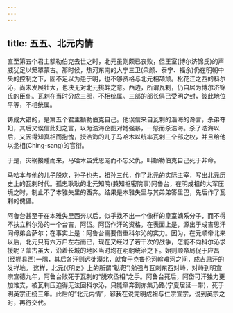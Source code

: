 ```yaml
---
---
---
```

title: 五五、北元内情
---



直至第五个君主额勒伯克去世之时，北元虽则颇已丧败，但王室(博尔济锦氏)的声威犹足以笼罩蒙古。那时候，热河东南的大宁三卫(朵颜、泰宁、福余)仍在明朝中央的控制之下，固不足以为患于明，也不够资格与北元相颉颃。松花江之西的科尔沁，尚未发展壮大，也决无对北元挑衅之意。西边，所谓瓦剌，仍自居为博尔济锦氏的臣仆。瓦剌在当时分成三部，不相统属。三部的部长俱已受明之封，彼此地位平等，不相统属。

铸成大错的，是第五个君主额勒伯克自己。他误信来自瓦刺的浩海的谗言，杀弟夺妇，其后又误信此妇之言，以为浩海企图对她强暴，一怒而杀浩海。杀了浩海以后，又因得知真相而抱愧，授浩海的儿子马哈木以统率瓦剌三个部之权，并且给他以丞相(Ching-sang)的官衔。

于是，灾祸接踵而来，马哈木虽受恩宠而不忘父仇，叫额勒伯克自己死于非命。

马哈本与他的儿子脱欢，孙子也先，祖孙三代，作了北元的实际主宰，写出北元历史上的瓦剌时代。孤忠耿耿的北元知院(兼知枢密院事)阿鲁台，在明成祖的大军压境之时，制止不了本雅失里的西奔。结果是本雅失里与其弟弟答里巴，先后作了瓦剌的傀儡。

阿鲁台甚至于在本雅失里西奔以后，似乎找不出一个像样的皇室嫡系分子，而不得不扶立科尔沁的一个台吉，阿岱。阿岱作汗的资格，在表面上是，源出于成吉思汗同母弟合萨尔；在事实上是：阿鲁台需要借重科尔沁的实力。因为，在元顺帝北来以后，北元只有六万户左右而已，现在又经过了若干次的战争，怎能不向科尔沁求援呢？蒙古虽大，沿着长城的地区当时均在明朝统治之下。始则顺帝局促于应昌(经棚县西)一隅，其后各汗则远徙漠北，就食于克鲁伦河斡难河之间，成吉思汗的发祥地。 这样，北元(《明史》上的所谓“鞑靼”)勉强与瓦剌东西对峙，对峙到明宣宗宣德九年，阿鲁台败死于瓦刺的“脱欢丞相”之手。阿鲁台死后，阿岱可汗独力更加难支，被瓦剌压迫得无法回科尔沁，只能窜奔到亦集乃路(宁夏居延一带)，死于明英宗正统三年。此后的“北元内情”，容我在说完明成祖与仁宗宣宗，说到英宗之时，再行交代。